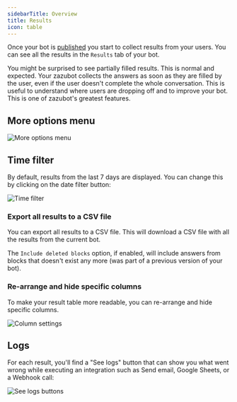 ```yaml
---
sidebarTitle: Overview
title: Results
icon: table
---
```


Once your bot is [published](/editor/publish) you start to collect results from your users. You can see all the results in the `Results` tab of your bot.

<Note>
  You might be surprised to see partially filled results. This is normal and
  expected. Your zazubot collects the answers as soon as they are filled by the
  user, even if the user doesn't complete the whole conversation. This is useful
  to understand where users are dropping off and to improve your bot. This is
  one of zazubot's greatest features.
</Note>

## More options menu

<Frame>
  <img src="/images/results/more-options.png" alt="More options menu" />
</Frame>

## Time filter

By default, results from the last 7 days are displayed. You can change this by clicking on the date filter button:

<Frame>
  <img src="/images/results/time-filter.jpg" alt="Time filter" />
</Frame>

### Export all results to a CSV file

You can export all results to a CSV file. This will download a CSV file with all the results from the current bot.

The `Include deleted blocks` option, if enabled, will include answers from blocks that doesn't exist any more (was part of a previous version of your bot).

### Re-arrange and hide specific columns

To make your result table more readable, you can re-arrange and hide specific columns.

<Frame style={{ maxWidth: "300px" }}>
  <img src="/images/results/columns-settings.png" alt="Column settings" />
</Frame>

## Logs

For each result, you'll find a "See logs" button that can show you what went wrong while executing an integration such as Send email, Google Sheets, or a Webhook call:

<Frame>
  <img src="/images/results/logs-button.png" alt="See logs buttons" />
</Frame>
